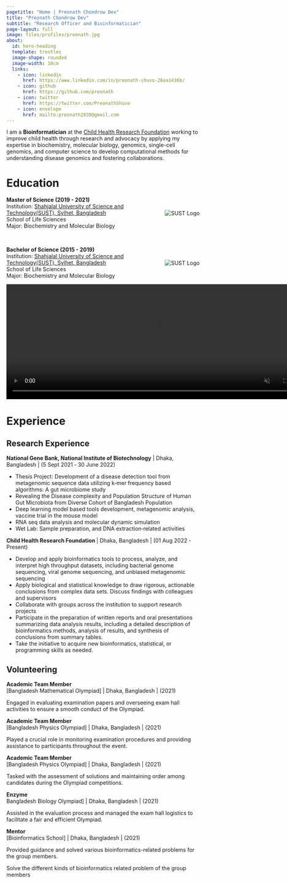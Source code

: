 ```yaml
---
pagetitle: "Home | Preonath Chondrow Dev"
title: "Preonath Chondrow Dev"
subtitle: "Research Officer and Bioinformatician"
page-layout: full
image: files/profiles/preonath.jpg
about:
  id: hero-heading
  template: trestles
  image-shape: rounded
  image-width: 10cm
  links:
    - icon: linkedin
      href: https://www.linkedin.com/in/preonath-shuvo-26aa1416b/
    - icon: github
      href: https://github.com/preonath
    - icon: twitter
      href: https://twitter.com/PreonathShuvo
    - icon: envelope 
      href: mailto:preonath2838@gmail.com
---
```


I am a **Bioinformatician** at the [Child Health Research Foundation](https://chrfbd.org/) working to improve child health through research and advocacy by applying my expertise in biochemistry, molecular biology, genomics, single-cell genomics, and computer science to develop computational methods for understanding disease genomics and fostering collaborations.

::: panel-tabset

<!-- # Research Interests -->

<!-- - **Public Health:** Monte Carlo simulations have been used extensively in medical research to evaluate the possible effects of RSV (Respiratory Syncytial Virus) vaccinations. Their work explores the complex dynamics of vaccination efficacy and its ramifications, thanks to the perceptive examination of Mohammad Abul Hasnat, Farhan Rahman Niloy, Arafat Islam Ashik, Mahedi Hasan, Preonath Chondrow Dev, Sharmin Sultana Panna, Md. Waseque Mia, and Zafrul Hasan. In the meanwhile, they continue to explore the complex terrain of diabetes, concentrating on the incidence of hyperlipidemia in patients with type 2 diabetes who are under control as well as those who are not. This dual emphasis highlights the interdisciplinary character of modern medical research, where clinical nuances and quantitative modelling collide to promote a comprehensive understanding of public health issues. -->

<!-- - **Genomics:** Gene Expression,Epigenomics,Evolutionary Genomics,Comparative Genomic Hybridization (CGH),Pharmacogenomics,Metagenomics,Cancer Genomics,Structural Genomics,Synthetic Genomics,Nutrigenomics,Single-Cell Genomics,Ancient DNA (aDNA),Ethical, Legal, and Social Implications (ELSI) of Genomics. -->

<!-- - **Metagenomics:** Vir metagenomics,Functional Metagenomics,Environmental Monitoring,Host-Microbiome Interactions,Antibiotic Resistance Surveillance,Ecofunctional Profiling,Extreme Environments,Community Dynamics,Biogeochemical Cycling,Bioinformatics and Computational Tools. -->

<!-- - **AI for Public Health(AI4PH):** AI for Public Health is an interdisciplinary research field that aims to address a range of public health concerns by utilising machine learning and artificial intelligence methods. Innovating approaches to analysing massive datasets, enhancing decision-making processes in the public health sector, developing diagnostic tools, optimising healthcare delivery, and predicting health trends are all explored by researchers in this subject. Utilising AI's potential to improve population-wide health outcomes, prevent sickness, and foster well-being is the ultimate objective.. -->

<!-- - **Integrated Multi-Omics Data:** Integrating multi-omics data sets—genomics, transcriptomics, proteomics, and other fields—is a major area of interest for me. With this all-encompassing approach, I am able to obtain a thorough understanding of the molecular terrain of cancer. I work to find new biomarkers, therapeutic targets, and pathways that can have a big influence on cancer diagnosis and therapy by examining many layers of biological data. -->




# Education

<div style="position: relative; padding-right: 100px;"> <!-- Add padding to account for logo -->
    **Master of Science (2019 - 2021)**  
    Institution: [Shahjalal University of Science and Technology(SUST), Sylhet, Bangladesh](https://www.sust.edu/)  
    School of Life Sciences  
    Major: Biochemistry and Molecular Biology  
    <img src="sust.jpg" alt="SUST Logo" style="max-height: 80px; position: absolute; right: 0; top: 50%; transform: translateY(-50%);">
</div>

<br> <!-- Adjust breaks as needed -->

<div style="position: relative; padding-right: 100px;"> <!-- Add padding to account for logo -->
    **Bachelor of Science (2015 - 2019)**  
    Institution: [Shahjalal University of Science and Technology(SUST), Sylhet, Bangladesh](https://www.sust.edu/)  
    School of Life Sciences  
    Major: Biochemistry and Molecular Biology  
    <img src="sust.jpg" alt="SUST Logo" style="max-height: 80px; position: absolute; right: 0; top: 50%; transform: translateY(-50%);">
</div>


<div class="static-video" style="position: relative; width: 800px; height: 300px;">
  <video id="fast-video" controls autoplay muted style="width: 100%; height: 100%; position: absolute; top: 0; left: 0;">
    <source id="video-source" src="../../files/img/front_page/video_1.mp4" type="video/mp4">
    Your browser does not support the video tag.
  </video>

  <img id="slideshow" src="../../files/img/front_page/HCA_1.jpeg" style="position: absolute; top: 50%; left: 50%; transform: translate(-50%, -50%); display: none; width: 400px; height: 300px;">
</div>

<!-- Title below the media -->
<p id="media-title" style="text-align: center; font-size: 18px; margin-top: 10px; font-weight: bold;"></p>

<script>
  const video = document.getElementById('fast-video');
  const videoSource = document.getElementById('video-source');
  const slideshow = document.getElementById('slideshow');
  const mediaTitle = document.getElementById('media-title');

  // Video sources and titles
  const videoList = [
    { src: "../../files/img/front_page/video_1.mp4", title: "Genome Sequencing at NextSeq-2000" },
    { src: "../../files/img/front_page/video_2.mp4", title: "Genome Sequencing at NextSeq-2000" },
    { src: "../../files/img/front_page/video_3.mp4", title: "Genome Sequencing at NextSeq-2000" },
    { src: "../../files/img/front_page/Nanopore_Seq_Run_5.mp4", title: "Genome Sequencing at Oxford Nanopore Sequencer" },
    { src: "../../files/img/front_page/honeycomb.mp4", title: "Single-Cell Honeycomb Method" },
    { src: "../../files/img/front_page/nib_research_1.mp4", title: "Rota Vaccine Trial at Mice Model" },
    { src: "../../files/img/front_page/nib_research_2.mp4", title: "Rota Vaccine Trial at Mice Model" },
    { src: "../../files/img/front_page/video_4.mp4", title: "Genome Sequencing at iSeq-100" },
    { src: "../../files/img/front_page/video_5.mp4", title: "Genome Sequencing at iSeq-100" },
    { src: "../../files/img/front_page/video_6.mp4", title: "Nucleotide Extraction at Semi-Automated Magbead" }
  ];

  // Image sources and titles
  const imageList = [
    { src: "../../files/img/front_page/HCA_1.jpeg", title: "Poster-Presentation at Human Cell Atlas Workshop, Thailand to John Randell" },
    { src: "../../files/img/front_page/HCA_2.jpeg", title: "Poster-Presentation at Human Cell Atlas Workshop, Thailand to Professor Alex K. Shalek" },
    { src: "../../files/img/front_page/HCA_4.jpeg", title: "Poster-Presentation at Human Cell Atlas Workshop, Thailand to My Team Member" },
    { src: "../../files/img/front_page/ai_in_public_health_1.jpeg", title: "Teaching at AI in Public Health Workshop" },
    { src: "../../files/img/front_page/group_presentation.jpeg", title: "Group Presentation at Human Cell Atlas Workshop, Thailand" },
    { src: "../../files/img/front_page/bacterial_genomics_1.jpg", title: "Teaching at Bacterial Genomics & Antimicrobial Resistance Workshop" },
    { src: "../../files/img/front_page/cat_2.jpeg", title: "Poster-Presentation at CAT Conference, Africa" },
    { src: "../../files/img/front_page/cat_5.jpeg", title: "Poster-Presentation at CAT Conference, Africa" },
    { src: "../../files/img/front_page/ont_1.jpg", title: "Genome Sequencing at Oxford Nanopore Sequencer" },
    { src: "../../files/img/front_page/culture_1.jpeg", title: "Microbes in the Culture Plate" },
    { src: "../../files/img/front_page/Awarwed_from_Zafor_Iqbal.jpg", title: "Awarwed from Dr. Zafor Iqbal" },
  ];

  let videoIndex = 0;
  let imageIndex = 0;

  function playNextVideo() {
    if (videoIndex < videoList.length) {
      // Set the current video source and title
      videoSource.src = videoList[videoIndex].src;
      mediaTitle.innerText = videoList[videoIndex].title;
      video.load();
      video.play();

      video.onloadedmetadata = () => {
        // Calculate playback rate to fit the video into 3 seconds
        const playbackSpeed = video.duration / 3;
        video.playbackRate = playbackSpeed;
        video.play();

        // Move to the next video after 3 seconds
        setTimeout(() => {
          videoIndex++;
          playNextVideo();
        }, 3000);
      };
    } else {
      // Start the image slideshow once videos are done
      startSlideshow();
    }
  }

  function startSlideshow() {
    // Hide the video element
    video.style.display = 'none';
    slideshow.style.display = 'block';

    slideshow.style.display = 'block'; // Show the image container
    showNextImage();
  }

  function showNextImage() {
    if (imageIndex < imageList.length) {
      // Set the current image source and title
      slideshow.src = imageList[imageIndex].src;
      mediaTitle.innerText = imageList[imageIndex].title;
      imageIndex++;

      // Show the next image after 3 seconds
      setTimeout(showNextImage, 3000);
    } else {
      // Restart the sequence after the slideshow finishes
      resetSequence();
    }
  }

  function resetSequence() {
    // Reset video and image indexes
    videoIndex = 0;
    imageIndex = 0;

    // Hide slideshow and show video
    slideshow.style.display = 'none';
    video.style.display = 'block';

    // Start the video sequence again
    playNextVideo();
  }

  // Start the sequence
  playNextVideo();
</script>



# Experience

## Research Experience 
**National Gene Bank, National Institute of Biotechnology** | Dhaka, Bangladesh |  (5 Sept 2021 ‑ 30 June 2022)

- Thesis Project: Development of a disease detection tool from metagenomic sequence data utilizing k‑mer frequency based algorithms: A gut
microbiome study
- Revealing the Disease complexity and Population Structure of Human Gut Microbiota from Diverse Cohort of Bangladesh Population
- Deep learning model based tools development, metagenomic analysis, vaccine trial in the mouse model
- RNA seq data analysis and molecular dynamic simulation
- Wet Lab: Sample preparation, and DNA extraction‑related activities

**Child Health Research Foundation ** | Dhaka, Bangladesh \| (01 Aug 2022 ‑ Present)

- Develop and apply bioinformatics tools to process, analyze, and interpret high throughput datasets, including bacterial genome sequencing,
viral genome sequencing, and unbiased metagenomic sequencing
- Apply biological and statistical knowledge to draw rigorous, actionable conclusions from complex data sets. Discuss findings with colleagues
and supervisors
- Collaborate with groups across the institution to support research projects
- Participate in the preparation of written reports and oral presentations summarizing data analysis results, including a detailed description of
bioinformatics methods, analysis of results, and synthesis of conclusions from summary tables.
- Take the initiative to acquire new bioinformatics, statistical, or programming skills as needed.

<!-- **Research Intern** \| Health Systems and Population Health Studies Division |  [International Centre for Diarrhoeal Disease Research, Bangladesh)](https://www.icddrb.org/) \|  Dhaka, Bangladesh \| (February 2022 - June 2022) -->
<!-- **Center for Health Innovation, Research, Action, and Learning ‑ Bangladesh** | Dhaka, Bangladesh \| (Nov 2023 ‑ Present) -->

<!-- - Design and develop bioinformatics courses for undergraduates and professionals -->
<!-- - Design and implement bioinformatics solutions for biologists -->
<!-- - Lead the omics team to design and implement multi‑omics projects -->




## Volunteering 
**Academic Team Member** <br> 
[Bangladesh Mathematical Olympiad] | Dhaka, Bangladesh | (2021)

Engaged in evaluating examination papers and overseeing exam hall activities to ensure a smooth conduct of the Olympiad.

**Academic Team Member** <br> 
[Bangladesh Physics Olympiad] | Dhaka, Bangladesh | (2021)

Played a crucial role in monitoring examination procedures and providing assistance to participants throughout the event.

**Academic Team Member** <br> 
[Bangladesh Physics Olympiad] | Dhaka, Bangladesh | (2021)

Tasked with the assessment of solutions and maintaining order among candidates during the Olympiad competitions.

**Enzyme** <br> 
Bangladesh Biology Olympiad] | Dhaka, Bangladesh | (2021)

Assisted in the evaluation process and managed the exam hall logistics to facilitate a fair and efficient Olympiad.

**Mentor** <br> 
[Bioinformatics School] | Dhaka, Bangladesh | (2021)

Provided guidance and solved various bioinformatics-related problems for the group members.


Solve the different kinds of bioinformatics related problem of the group members



:::

